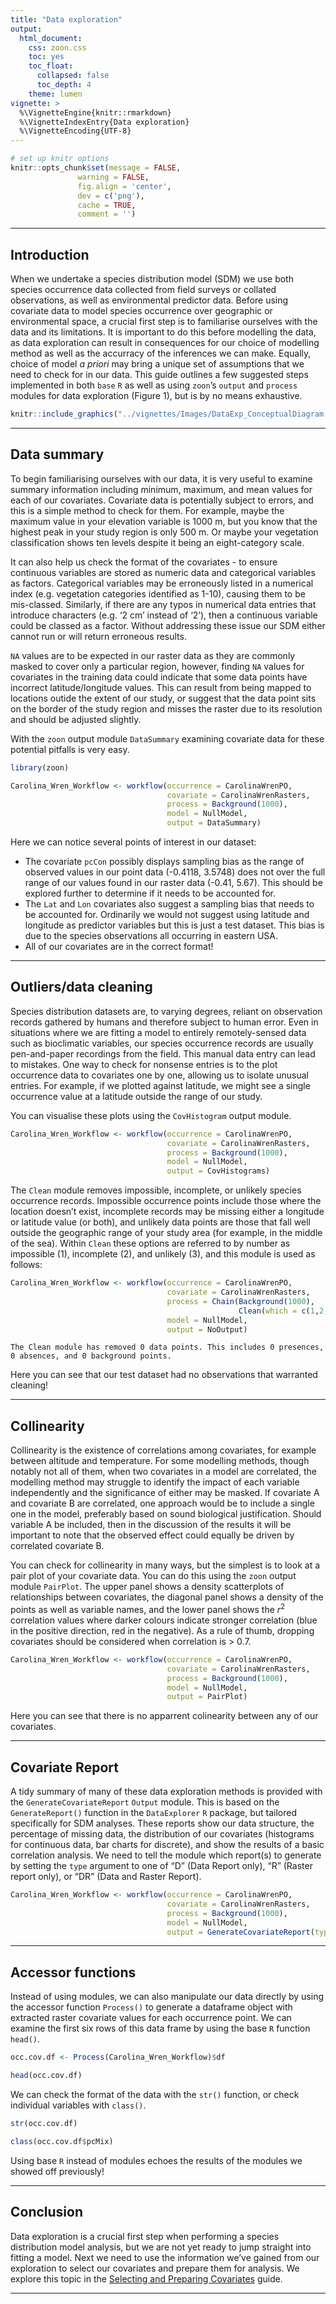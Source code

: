 ```yaml
---
title: "Data exploration"
output:
  html_document:
    css: zoon.css
    toc: yes
    toc_float:
      collapsed: false
      toc_depth: 4
    theme: lumen
vignette: >
  %\VignetteEngine{knitr::rmarkdown}
  %\VignetteIndexEntry{Data exploration}
  %\VignetteEncoding{UTF-8}
---
```


```r
# set up knitr options
knitr::opts_chunk$set(message = FALSE,
               warning = FALSE,
               fig.align = 'center',
               dev = c('png'),
               cache = TRUE, 
               comment = '')
```

<hr>

## Introduction

When we undertake a species distribution model (SDM) we use both species occurrence data collected from field surveys or collated observations, as well as environmental predictor data. Before using covariate data to model species occurrence over geographic or environmental space, a crucial first step is to familiarise ourselves with the data and its limitations. It is important to do this before modelling the data, as data exploration can result in consequences for our choice of modelling method as well as the accurracy of the inferences we can make. Equally, choice of model *a priori* may bring a unique set of assumptions that we need to check for in our data. This guide outlines a few suggested steps implemented in both `base` `R` as well as using `zoon`'s `output` and `process` modules for data exploration (Figure 1), but is by no means exhaustive.

```r
knitr::include_graphics("../vignettes/Images/DataExp_ConceptualDiagram.png")
```

<hr>

## Data summary

To begin familiarising ourselves with our data, it is very useful to examine summary information including minimum, maximum, and mean values for each of our covariates. Covariate data is potentially subject to errors, and this is a simple method to check for them. For example, maybe the maximum value in your elevation variable is 1000 m, but you know that the highest peak in your study region is only 500 m. Or maybe your vegetation classification shows ten levels despite it being an eight-category scale.

It can also help us check the format of the covariates - to ensure continuous variables are stored as numeric data and categorical variables as factors. Categorical variables may be erroneously listed in a numerical index (e.g. vegetation categories identified as 1-10), causing them to be mis-classed. Similarly, if there are any typos in numerical data entries that introduce characters (e.g. '2 cm' instead of '2'), then a continuous variable could be classed as a factor. Without addressing these issue our SDM either cannot run or will return erroneous results.

`NA` values are to be expected in our raster data as they are commonly masked to cover only a particular region, however, finding `NA` values for covariates in the training data could indicate that some data points have incorrect latitude/longitude values. This can result from being mapped to locations outide the extent of our study, or suggest that the data point sits on the border of the study region and misses the raster due to its resolution and should be adjusted slightly.

With the `zoon` output module `DataSummary` examining covariate data for these potential pitfalls is very easy. 

```r
library(zoon)
```

```r
Carolina_Wren_Workflow <- workflow(occurrence = CarolinaWrenPO,
                                   covariate = CarolinaWrenRasters,
                                   process = Background(1000),
                                   model = NullModel,
                                   output = DataSummary)
```

Here we can notice several points of interest in our dataset:

+ The covariate `pcCon` possibly displays sampling bias as the range of observed values in our point data (-0.4118, 3.5748) does not over the full range of our values found in our raster data (-0.41, 5.67). This should be explored further to determine if it needs to be accounted for.
+ The `Lat` and `Lon` covariates also suggest a sampling bias that needs to be accounted for. Ordinarily we would not suggest using latitude and longitude as predictor variables but this is just a test dataset. This bias is due to the species observations all occurring in eastern USA.
+ All of our covariates are in the correct format!

<hr>

## Outliers/data cleaning

Species distribution datasets are, to varying degrees, reliant on observation records gathered by humans and therefore subject to human error. Even in situations where we are fitting a model to entirely remotely-sensed data such as bioclimatic variables, our species occurrence records are usually pen-and-paper recordings from the field. This manual data entry can lead to mistakes. One way to check for nonsense entries is to the plot occurrence data to covariates one by one, allowing us to isolate unusual entries. For example, if we plotted against latitude, we might see a single occurrence value at a latitude outside the range of our study. 

You can visualise these plots using the `CovHistogram` output module. 

```r
Carolina_Wren_Workflow <- workflow(occurrence = CarolinaWrenPO,
                                   covariate = CarolinaWrenRasters,
                                   process = Background(1000),
                                   model = NullModel,
                                   output = CovHistograms)
```

The `Clean` module removes impossible, incomplete, or unlikely species occurrence records. Impossible occurrence points include those where the location doesn't exist, incomplete records may be missing either a longitude or latitude value (or both), and unlikely data points are those that fall well outside the geographic range of your study area (for example, in the middle of the sea). Within `Clean` these options are referred to by number as impossible (1), incomplete (2), and unlikely (3), and this module is used as follows:

```r
Carolina_Wren_Workflow <- workflow(occurrence = CarolinaWrenPO,
                                   covariate = CarolinaWrenRasters,
                                   process = Chain(Background(1000),
                                                   Clean(which = c(1,2,3))),
                                   model = NullModel,
                                   output = NoOutput)
```

```
The Clean module has removed 0 data points. This includes 0 presences, 0 absences, and 0 background points.
```

Here you can see that our test dataset had no observations that warranted cleaning!

<hr>

## Collinearity

Collinearity is the existence of correlations among covariates, for example between altitude and temperature. For some modelling methods, though notably not all of them, when two covariates in a model are correlated, the modelling method may struggle to identify the impact of each variable independently and the significance of either may be masked. If covariate A and covariate B are correlated, one approach would be to include a single one in the model, preferably based on sound biological justification. Should variable A be included, then in the discussion of the results it will be important to note that the observed effect could equally be driven by correlated covariate B. 

You can check for collinearity in many ways, but the simplest is to look at a pair plot of your covariate data. You can do this using the `zoon` output module `PairPlot`. The upper panel shows a density scatterplots of relationships between covariates, the diagonal panel shows a density of the points as well as variable names, and the lower panel shows the $r^2$ correlation values where darker colours indicate stronger correlation (blue in the positive direction, red in the negative). As a rule of thumb, dropping covariates should be considered when correlation is > 0.7.

```r
Carolina_Wren_Workflow <- workflow(occurrence = CarolinaWrenPO,
                                   covariate = CarolinaWrenRasters,
                                   process = Background(1000),
                                   model = NullModel,
                                   output = PairPlot)
```

Here you can see that there is no apparrent colinearity between any of our covariates.

<hr>

## Covariate Report

A tidy summary of many of these data exploration methods is provided with the `GenerateCovariateReport` `Output` module. This is based on the `GenerateReport()` function in the `DataExplorer` `R` package, but tailored specifically for SDM analyses. These reports show our data structure, the percentage of missing data, the distribution of our covariates (histograms for continuous data, bar charts for discrete), and show the results of a basic correlation analysis. We need to tell the module which report(s) to generate by setting the `type` argument to one of "D" (Data Report only), "R" (Raster report only), or "DR" (Data and Raster Report).

```r
Carolina_Wren_Workflow <- workflow(occurrence = CarolinaWrenPO,
                                   covariate = CarolinaWrenRasters,
                                   process = Background(1000),
                                   model = NullModel,
                                   output = GenerateCovariateReport(type = "DR"))
```

<hr>

## Accessor functions

Instead of using modules, we can also manipulate our data directly by using the accessor function `Process()` to generate a dataframe object with extracted raster covariate values for each occurrence point. We can examine the first six rows of this data frame by using the base `R` function `head()`.

```r
occ.cov.df <- Process(Carolina_Wren_Workflow)$df

head(occ.cov.df)
```

We can check the format of the data with the `str()` function, or check individual variables with `class()`. 

```r
str(occ.cov.df)
```
```r
class(occ.cov.df$pcMix)
```

Using base `R` instead of modules echoes the results of the modules we showed off previously!

<hr>

## Conclusion

Data exploration is a crucial first step when performing a species distribution model analysis, but we are not yet ready to jump straight into fitting a model. Next we need to use the information we've gained from our exploration to select our covariates and prepare them for analysis. We explore this topic in the [Selecting and Preparing Covariates](https://rawgit.com/zoonproject/zoontutorials/master/docs/articles/Selecting_Covariates.html) guide.

<hr>
